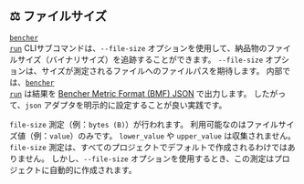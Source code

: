 
## ⚖️ ファイルサイズ

<code><a href="/ja/docs/explanation/bencher-run/">bencher run</a></code> CLIサブコマンドは、`--file-size` オプションを使用して、納品物のファイルサイズ（バイナリサイズ）を追跡することができます。
`--file-size` オプションは、サイズが測定されるファイルへのファイルパスを期待します。
内部では、<code><a href="/ja/docs/explanation/bencher-run/">bencher run</a></code> は結果を [Bencher Metric Format (BMF) JSON][json] で出力します。
したがって、`json` アダプタを明示的に設定することが良い実践です。

<FileSizeCode />

`file-size` 測定（例：`bytes (B)`）が行われます。
利用可能なのはファイルサイズ値（例：`value`）のみです。
`lower_value` や `upper_value` は収集されません。
`file-size` 測定は、すべてのプロジェクトでデフォルトで作成されるわけではありません。
しかし、`--file-size` オプションを使用するとき、この測定はプロジェクトに自動的に作成されます。

[json]: #-json